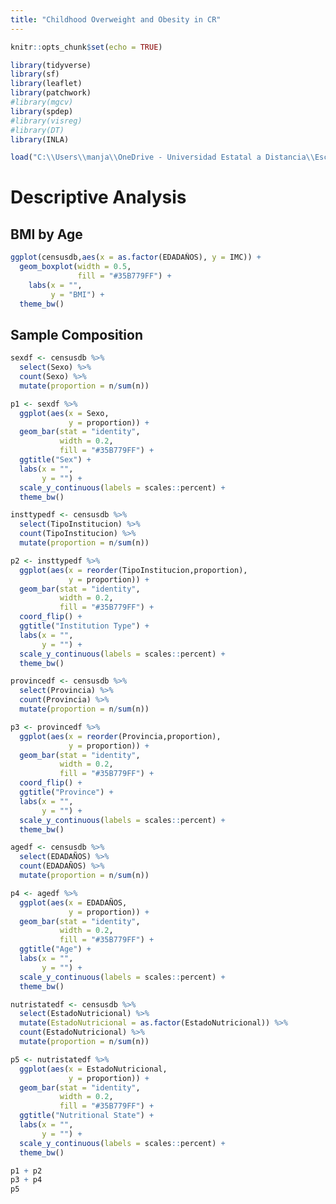 ```yaml
---
title: "Childhood Overweight and Obesity in CR"
---
```


```r
knitr::opts_chunk$set(echo = TRUE)

library(tidyverse)
library(sf)
library(leaflet)
library(patchwork)
#library(mgcv)
library(spdep)
#library(visreg)
#library(DT)
library(INLA)

```

```r
load("C:\\Users\\manja\\OneDrive - Universidad Estatal a Distancia\\Escritorio\\UCR\\Maestria\\KAUST\\data\\censusdb.R")
```

# Descriptive Analysis

## BMI by Age

```r
ggplot(censusdb,aes(x = as.factor(EDADAÑOS), y = IMC)) + 
  geom_boxplot(width = 0.5,
               fill = "#35B779FF") +
    labs(x = "",
         y = "BMI") +
  theme_bw()

```

## Sample Composition

```r
sexdf <- censusdb %>% 
  select(Sexo) %>%
  count(Sexo) %>%
  mutate(proportion = n/sum(n))

p1 <- sexdf %>%
  ggplot(aes(x = Sexo,
             y = proportion)) +
  geom_bar(stat = "identity",
           width = 0.2,
           fill = "#35B779FF") +
  ggtitle("Sex") +
  labs(x = "",
       y = "") +
  scale_y_continuous(labels = scales::percent) +
  theme_bw()

```


```r
insttypedf <- censusdb %>% 
  select(TipoInstitucion) %>%
  count(TipoInstitucion) %>%
  mutate(proportion = n/sum(n))

p2 <- insttypedf %>%
  ggplot(aes(x = reorder(TipoInstitucion,proportion),
             y = proportion)) +
  geom_bar(stat = "identity",
           width = 0.2,
           fill = "#35B779FF") +
  coord_flip() +
  ggtitle("Institution Type") +
  labs(x = "",
       y = "") +
  scale_y_continuous(labels = scales::percent) +
  theme_bw()

```


```r
provincedf <- censusdb %>% 
  select(Provincia) %>%
  count(Provincia) %>%
  mutate(proportion = n/sum(n))

p3 <- provincedf %>%
  ggplot(aes(x = reorder(Provincia,proportion),
             y = proportion)) +
  geom_bar(stat = "identity",
           width = 0.2,
           fill = "#35B779FF") +
  coord_flip() +
  ggtitle("Province") +
  labs(x = "",
       y = "") +
  scale_y_continuous(labels = scales::percent) +
  theme_bw()

```


```r
agedf <- censusdb %>% 
  select(EDADAÑOS) %>%
  count(EDADAÑOS) %>%
  mutate(proportion = n/sum(n))

p4 <- agedf %>%
  ggplot(aes(x = EDADAÑOS,
             y = proportion)) +
  geom_bar(stat = "identity",
           width = 0.2,
           fill = "#35B779FF") +
  ggtitle("Age") +
  labs(x = "",
       y = "") +
  scale_y_continuous(labels = scales::percent) +
  theme_bw()

```


```r
nutristatedf <- censusdb %>% 
  select(EstadoNutricional) %>%
  mutate(EstadoNutricional = as.factor(EstadoNutricional)) %>% 
  count(EstadoNutricional) %>%
  mutate(proportion = n/sum(n))

p5 <- nutristatedf %>%
  ggplot(aes(x = EstadoNutricional,
             y = proportion)) +
  geom_bar(stat = "identity",
           width = 0.2,
           fill = "#35B779FF") +
  ggtitle("Nutritional State") +
  labs(x = "",
       y = "") +
  scale_y_continuous(labels = scales::percent) +
  theme_bw()

```

```r
p1 + p2
p3 + p4
p5
```

